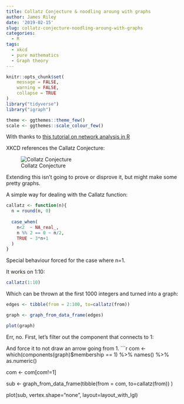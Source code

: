```yaml
---
title: Collatz Conjecture & noodling aroung with graphs
author: James Riley
date: '2019-02-15'
slug: collatz-conjecture-noodling-aroung-with-graphs
categories:
  - R
tags:
  - xkcd
  - pure mathematics
  - Graph theory
---
```



```r
knitr::opts_chunk$set(
	message = FALSE,
	warning = FALSE,
	collapse = TRUE
)
library("tidyverse")
library("igraph")

theme <- ggthemes::theme_few()
scale <- ggthemes::scale_colour_few()
```

With thanks to [this tutorial on network analysis  in R](http://kateto.net/netscix2016)

XKCD references the Callatz Conjecture:

![Collatz Conjecture](https://imgs.xkcd.com/comics/collatz_conjecture.png)

Extending this isn't going to prove or disprove it, but might make some pretty graphs.

A simple way for dealing with the Callatz function:

```r
callatz <- function(n){
  n = round(n, 0)
  
  case_when(
    n<2  ~ NA_real_,
    n %% 2 == 0 ~ n/2,
    TRUE ~ 3*n+1
  )
}
```

Special behaviour forced for the case where n=1. 

It works on 1:10:

```r

callatz(1:10)

```

Which can be thrown at the first 1000 integers and turned into a graph:

```r
edges <- tibble(from = 2:100, to=callatz(from))

graph <- graph_from_data_frame(edges)

plot(graph)

```

Err, no. First, let's filter out the component that connects to 1:

And force it to not draw an arrow going from 1.
```r
com <- which(components(graph)$membership == 1) %>%
  names() %>%
  as.numeric() 

com <- com[com!=1]

sub <- graph_from_data_frame(tibble(from = com, to=callatz(from)) )

plot(sub, vertex.shape="none", layout=layout_with_lgl)


